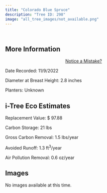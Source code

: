```yaml
---
title: "Colorado Blue Spruce"
description: "Tree ID: 298"
image: "all_tree_images/not_available.png"
---
```


<br>

## **More Information**
::: column-margin
<center><a class="button" href="https://forms.gle/W6f5nwYxrM33hF4f7">Notice a Mistake?</a></center>
:::


Date Recorded:  11/9/2022

Diameter at Breast Height:  2.8  inches

Planters:  Unknown

## **i-Tree Eco Estimates**


 Replacement Value: $ 97.88

 Carbon Storage:  21  lbs

 Gross Carbon Removal:  1.5  lbs/year

 Avoided Runoff:  1.3  ft<sup>3</sup>/year

 Air Pollution Removal:  0.6  oz/year

## **Images**

No images available at this time.
